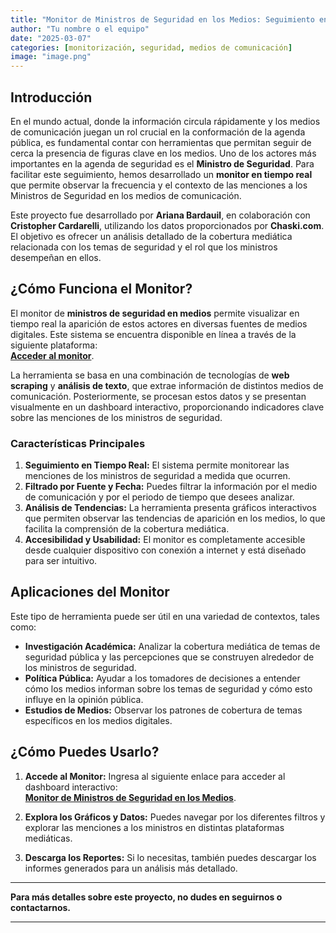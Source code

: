 ```yaml
---
title: "Monitor de Ministros de Seguridad en los Medios: Seguimiento en Tiempo Real"
author: "Tu nombre o el equipo"
date: "2025-03-07"
categories: [monitorización, seguridad, medios de comunicación]
image: "image.png"
---
```



## Introducción

En el mundo actual, donde la información circula rápidamente y los medios de comunicación juegan un rol crucial en la conformación de la agenda pública, es fundamental contar con herramientas que permitan seguir de cerca la presencia de figuras clave en los medios. Uno de los actores más importantes en la agenda de seguridad es el **Ministro de Seguridad**. Para facilitar este seguimiento, hemos desarrollado un **monitor en tiempo real** que permite observar la frecuencia y el contexto de las menciones a los Ministros de Seguridad en los medios de comunicación.

Este proyecto fue desarrollado por **Ariana Bardauil**, en colaboración con **Cristopher Cardarelli**, utilizando los datos proporcionados por **Chaski.com**. El objetivo es ofrecer un análisis detallado de la cobertura mediática relacionada con los temas de seguridad y el rol que los ministros desempeñan en ellos.


## ¿Cómo Funciona el Monitor?

El monitor de **ministros de seguridad en medios** permite visualizar en tiempo real la aparición de estos actores en diversas fuentes de medios digitales. Este sistema se encuentra disponible en línea a través de la siguiente plataforma:  
[**Acceder al monitor**](https://ariana-bard.shinyapps.io/seguridad-en-medios-digitales/).

La herramienta se basa en una combinación de tecnologías de **web scraping** y **análisis de texto**, que extrae información de distintos medios de comunicación. Posteriormente, se procesan estos datos y se presentan visualmente en un dashboard interactivo, proporcionando indicadores clave sobre las menciones de los ministros de seguridad.

### Características Principales

1. **Seguimiento en Tiempo Real:** El sistema permite monitorear las menciones de los ministros de seguridad a medida que ocurren.
2. **Filtrado por Fuente y Fecha:** Puedes filtrar la información por el medio de comunicación y por el periodo de tiempo que desees analizar.
3. **Análisis de Tendencias:** La herramienta presenta gráficos interactivos que permiten observar las tendencias de aparición en los medios, lo que facilita la comprensión de la cobertura mediática.
4. **Accesibilidad y Usabilidad:** El monitor es completamente accesible desde cualquier dispositivo con conexión a internet y está diseñado para ser intuitivo.

## Aplicaciones del Monitor

Este tipo de herramienta puede ser útil en una variedad de contextos, tales como:

- **Investigación Académica:** Analizar la cobertura mediática de temas de seguridad pública y las percepciones que se construyen alrededor de los ministros de seguridad.
- **Política Pública:** Ayudar a los tomadores de decisiones a entender cómo los medios informan sobre los temas de seguridad y cómo esto influye en la opinión pública.
- **Estudios de Medios:** Observar los patrones de cobertura de temas específicos en los medios digitales.

## ¿Cómo Puedes Usarlo?

1. **Accede al Monitor:** Ingresa al siguiente enlace para acceder al dashboard interactivo:  
   [**Monitor de Ministros de Seguridad en los Medios**](https://ariana-bard.shinyapps.io/seguridad-en-medios-digitales/).
   
2. **Explora los Gráficos y Datos:** Puedes navegar por los diferentes filtros y explorar las menciones a los ministros en distintas plataformas mediáticas.

3. **Descarga los Reportes:** Si lo necesitas, también puedes descargar los informes generados para un análisis más detallado.


---

**Para más detalles sobre este proyecto, no dudes en seguirnos o contactarnos.**

---


